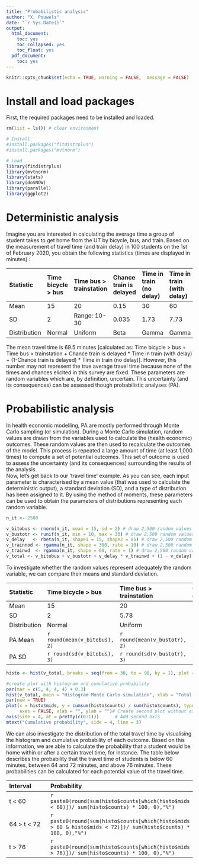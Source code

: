```yaml
---
title: "Probabilistic analysis"
author: "X. Pouwels"
date: "`r Sys.Date()`"
output:
  html_document:
    toc: yes
    toc_collapsed: yes
    toc_float: yes
  pdf_document:
    toc: yes
---
```


```r
knitr::opts_chunk$set(echo = TRUE, warning = FALSE,  message = FALSE)
```

# Install and load packages

First, the required packages need to be installed and loaded.

```r
rm(list = ls()) # clear environment

# Install
#install.packages("fitdistrplus")
#install.packages("mvtnorm")

# Load
library(fitdistrplus)
library(mvtnorm)
library(stats)
library(doSNOW)
library(parallel)
library(ggplot2)
```

# Deterministic analysis
Imagine you are interested in calculating the average time a group of student takes to get home from the UT by bicycle, bus, and train. Based on the measurement of travel time (and train delay) in 100 students on the 1st of February 2020, you obtain the following statistics (times are displayed in minutes) :  

| Statistic | Time bicycle > bus | Time bus > trainstation | Chance train is delayed | Time in train (no delay) |	Time in train (with delay) | Total time |
|:-----|:-----|:------------|:--------------|:-------|:-----|:-----|
| Mean | 15   | 20  | 0.15    | 30     | 60   |  69.5|
| SD   | 2    | Range: 10-30   | 0.035         | 1.73   | 7.73 |      |
| Distribution| Normal | Uniform | Beta     |  Gamma |Gamma |      |  

The mean travel time is 69.5 minutes [calculated as: Time bicycle > bus + Time bus > trainstation + Chance train is delayed * Time in train (with delay) + (1-Chance train is delayed) * Time in train (no delay)]. However, this number may not represent the true average travel time because none of the times and chances elicited in this survey are fixed. These parameters are random variables which are, by definition, uncertain. This uncertainty (and its consequences) can be assessed though probabilistic analyses (PA).  

# Probabilistic analysis
In health economic modelling, PA are mostly performed through Monte Carlo sampling (or simulation). During a Monte Carlo simulation, random values are drawn from the variables used to calculate the (health economic) outcomes. These random values are then used to recalculate the outcomes of the model. This process is repeated a large amount of time (at least 1,000 times) to compute a set of potential outcomes. This set of outcome is used to assess the uncertainty (and its consequences) surrounding the results of the analysis.  
Now, let's get back to our 'travel time' example. As you can see, each input parameter is characterised by a mean value (that was used to calculate the deterministic output),  a standard deviation (SD), and a type of distribution has been assigned to it. By using the method of moments, these parameters can be used to obtain the parameters of distributions representing each random variable.
```r
n_it <- 2500

v_bitobus <- rnorm(n_it, mean = 15, sd = 2) # draw 2,500 random values from a normal distribution for time bicycle > bus
v_bustotr <- runif(n_it, min = 10, max = 30) # draw 2,500 random values from a uniform distribution for time bus > train
v_delay   <- rbeta(n_it, shape1 = 15, shape2 = 85) # draw 2,500 random values from a beta distribution for chance delayed train
v_trainnod <- rgamma(n_it, shape = 300, rate = 10) # draw 2,500 random values from a gamma distribution for time train (no delay)
v_trainwd  <- rgamma(n_it, shape = 60, rate = 1) # draw 2,500 random values from a gamma distribution for time train (with delay)
v_total <- v_bitobus + v_bustotr + v_delay * v_trainwd + (1 - v_delay) * v_trainnod # calculate total time for each iteration
```

To investigate whether the random values represent adequately the random variable, we can compare their means and standard deviation.  

| Statistic | Time bicycle > bus | Time bus > trainstation | Chance train is delayed | Time in train (no delay) |	Time in train (with delay) | Total time |
|:-----|:-----|:------------|:--------------|:-------|:-----|:-----|
| Mean | 15   | 20          | 0.15          | 30     | 60   |  69.5|
| SD   | 2    | 5.78        | 0.035         | 1.73   | 7.73 |      |
| Distribution| Normal | Uniform | Beta     |  Gamma |Gamma |      |
| PA Mean |`r round(mean(v_bitobus), 2)`|`r round(mean(v_bustotr), 2)`|`r round(mean(v_delay), 2)`|`r round(mean(v_trainnod), 2)`|`r round(mean(v_trainwd), 2)`|`r round(mean(v_total), 2)`|
| PA SD |`r round(sd(v_bitobus), 3)`|`r round(sd(v_bustotr), 3)`|`r round(sd(v_delay), 3)`|`r round(sd(v_trainnod), 3)`|`r round(sd(v_trainwd), 3)`|`r round(sd(v_total), 3)`|  

```r
histo <- hist(v_total, breaks = seq(from = 30, to = 90, by = 1), plot = FALSE) # register histogram values

#create plot with histogram and cumulative probability
par(mar = c(5, 4, 4, 4) + 0.3) 
hist(v_total, main = "Histogram Monte Carlo simulation", xlab = "Total travel time")
par(new = TRUE)
plot(x = histo$mids, y = cumsum(histo$counts) / sum(histo$counts), type = 'l', col = 'darkblue', 
     axes = FALSE, xlab = "", ylab = "")# Create second plot without axes
axis(side = 4, at = pretty(c(0:1)))      # Add second axis
mtext("Cumulative probability", side = 4, line = 3)  
```

We can also investigate the distribution of the total travel time by visualising the histogram and cumulative probability of each outcome. Based on this information, we are able to calculate the probability that a student would be home within or after a certain travel time, for instance. The table below describes the probability that the travel time of students is below 60 minutes, between 64 and 72 minutes, and above 76 minutes. These probabilities can be calculated for each potential value of the travel time.  

| Interval    | Probability                                                                                                   |  
|:-----|:-----|  
| t < 60      | `r paste0(round(sum(histo$counts[which(histo$mids < 60)])/ sum(histo$counts) * 100, 0),"%")`                  |  
| 64 > t < 72 | `r paste0(round(sum(histo$counts[which(histo$mids > 60 & histo$mids < 72)])/ sum(histo$counts) * 100, 0),"%")`|  
| t > 76      | `r paste0(round(sum(histo$counts[which(histo$mids > 76)])/ sum(histo$counts) * 100, 0),"%")`                  |  

